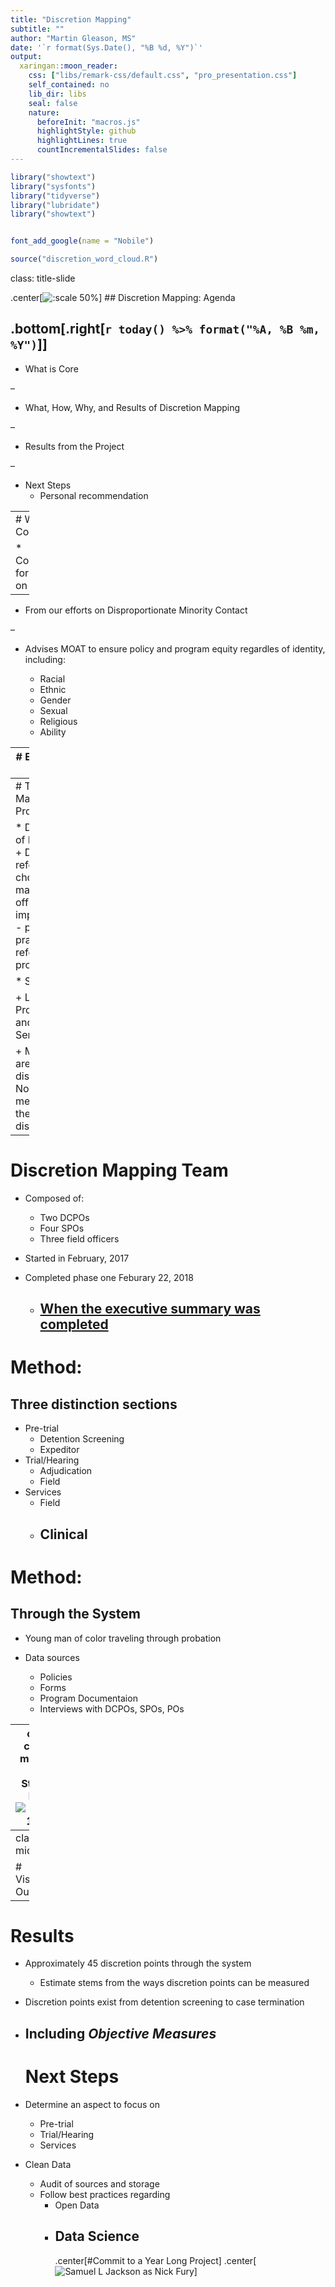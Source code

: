```yaml
---
title: "Discretion Mapping"
subtitle: ""
author: "Martin Gleason, MS"
date: '`r format(Sys.Date(), "%B %d, %Y")`'
output:
  xaringan::moon_reader:
    css: ["libs/remark-css/default.css", "pro_presentation.css"]
    self_contained: no
    lib_dir: libs
    seal: false
    nature:
      beforeInit: "macros.js"
      highlightStyle: github
      highlightLines: true
      countIncrementalSlides: false
---
```

```r
library("showtext")
library("sysfonts")
library("tidyverse")
library("lubridate")
library("showtext")


font_add_google(name = "Nobile")

source("discretion_word_cloud.R")
```
class: title-slide

.center[![:scale 50%](img/CORELogo.jpg)]
## Discretion Mapping: Agenda

.bottom[.right[`r today() %>% format("%A, %B %m, %Y")`]]
--

* What is Core

--

* What, How, Why, and Results of Discretion Mapping

--

* Results from the Project

--

* Next Steps
  + Personal recommendation


---
# What Is Core

* Committee for Results on Equity

--

* From our efforts on Disproportionate Minority Contact

--

* Advises MOAT to ensure policy and program equity regardles of identity, including:

  + Racial
  + Ethnic
  + Gender
  + Sexual
  + Religious
  + Ability
  
---
# Equality vs Equity

.center[![:scale 85%](img/EqualityEquity.png)]

---
# The Mapping Project

* Definition of Discretion: 
  + Discretion refers to the choices made by the officer when implementing
    - policy
    - practice
    - or referring to a program. 

* Scope

 + Limited to Probation and Court Services
 
 + Mapping areas of discretion
  - Not measuring the impact of discretion
---

# Discretion Mapping Team
* Composed of:
  + Two DCPOs
  + Four SPOs
  + Three field officers
  
* Started in February, 2017

* Completed phase one Feburary 22, 2018
  + [When the executive summary was completed](https://www.dropbox.com/s/i9uelv05gz0u18e/Discretion_Mapping_Summary.pdf?dl=0)
---

# Method:
## Three distinction sections

* Pre-trial
  + Detention Screening
  + Expeditor

* Trial/Hearing
  + Adjudication
  + Field
  
* Services
  + Field
  + Clinical
---

# Method: 
## Through the System

* Young man of color traveling through probation

* Data sources
  + Policies
  + Forms
  + Program Documentaion
  + Interviews with DCPOs, SPOs, POs
  
---
class: center, middle
# The Starting Point
![scale: 100%](img/core_flow.png)
---
class: middle

# Visualizing Our Notes
```r

  wordcloud(discretion_words$word, discretion_words$n, min.freq = 5, random.order = FALSE,
            random.color = FALSE, 
            color = pro_colors_scheme2,
            scale = c(4, 2 ))
```


---
# Results

* Approximately 45 discretion points through the system
  + Estimate stems from the ways discretion points can be measured
  
* Discretion points exist from detention screening to case termination

* Including *Objective Measures*
---
# Next Steps

* Determine an aspect to focus on
  + Pre-trial
  + Trial/Hearing
  + Services
  
* Clean Data
  + Audit of sources and storage
  + Follow best practices regarding 
     - Open Data
     - Data Science
---
.center[#Commit to a Year Long Project] 
.center[![Samuel L Jackson as Nick Fury](img/discretion_mapping.gif)]

